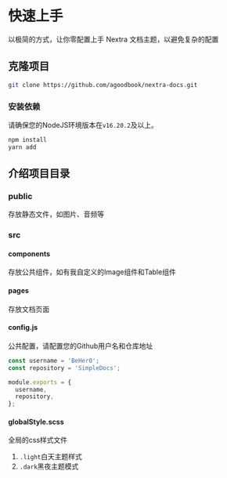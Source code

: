 # 快速上手

以极简的方式，让你零配置上手 Nextra 文档主题，以避免复杂的配置

## 克隆项目

```sh copy
git clone https://github.com/agoodbook/nextra-docs.git
```

### 安装依赖

请确保您的NodeJS环境版本在`v16.20.2`及以上。

```sh copy
npm install
yarn add
```

## 介绍项目目录


<FileTree>
  <FileTree.Folder name="SimpleDocs" defaultOpen>
    <FileTree.File name="public" />
    <FileTree.Folder name="src" defaultOpen>
      <FileTree.File name="components" />
      <FileTree.File name="pages" />
      <FileTree.File name="config.js" />
      <FileTree.File name="globalStyle.scss" />
    </FileTree.Folder>
    <FileTree.File name="next.config.js" />
    <FileTree.File name="theme.config.js" />
  </FileTree.Folder>
</FileTree>

### public

存放静态文件，如图片、音频等

### src

#### components

存放公共组件，如有我自定义的Image组件和Table组件

#### pages

存放文档页面

#### config.js

公共配置，请配置您的Github用户名和仓库地址

```js filename="config.js" copy
const username = 'BeHer0';
const repository = 'SimpleDocs';

module.exports = {
  username,
  repository,
};
```

#### globalStyle.scss

全局的css样式文件

1. `.light`白天主题样式
2. `.dark`黑夜主题模式
